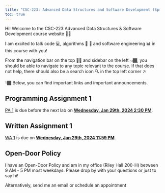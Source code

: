 ```yaml
---
title: "CSC-223: Advanced Data Structures and Software Development (Spring 2025)"
toc: true
---
```


Hi! Welcome to the CSC-223 Advanced Data Structures & Software Development course website 👋🏾 

I am excited to talk code 💻, algorithms 🔄 🔀 and software engineering 📊 in this course with you! 

From the navigation bar on the top ☝🏾 and sidebar on the left 👈🏾, you should be able to navigate to any topic relevant to the course. If that does not help, there should also be a search icon 🔍 in the top left corner ↗️

👇🏾 Below, you can find important links and important announcements.

<!-- 

::: {.callout-tip}
Enjoy the break 
::: -->

::: {.callout-caution}
# Programming Assignment 1
[PA 1](https://github.com/CSC223-Fall25/ADSASE) is due before the next lab on <b><u>Wednesday, Jan 29th, 2024 2:30 PM</b></u>.
:::

::: {.callout-caution}
# Written Assignment 1
[WA 1](https://docs.google.com/document/d/1C8TBnIxMdBGEcFFHqEx1GCeVmvvXBwNK-Z6z5izx-Jc/edit?usp=sharing) is due on <b><u>Wednesday, Jan 29th, 2024 11:59 PM</b></u>.
:::

::: {.callout-tip}
## Open-Door Policy
I have an Open-Door Policy and am in my office (Riley Hall 200-H) between 9 AM - 5 PM most weekdays. Please drop by with your questions or just to say hi!

Alternatively, send me an email or schedule an appointment
:::

